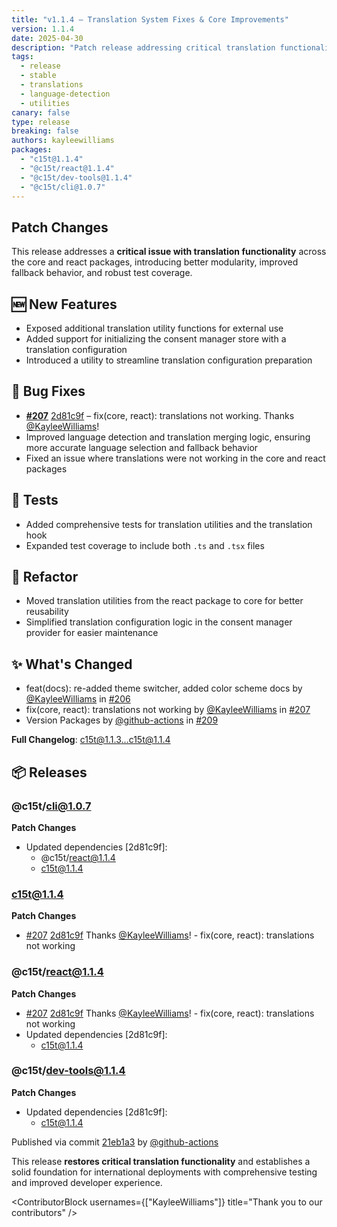 ```yaml
---
title: "v1.1.4 — Translation System Fixes & Core Improvements"
version: 1.1.4
date: 2025-04-30
description: "Patch release addressing critical translation functionality issues across core and react packages. Introduces better modularity, improved fallback behavior, comprehensive test coverage, and enhanced translation utility functions."
tags:
  - release
  - stable
  - translations
  - language-detection
  - utilities
canary: false
type: release
breaking: false
authors: kayleewilliams
packages:
  - "c15t@1.1.4"
  - "@c15t/react@1.1.4"
  - "@c15t/dev-tools@1.1.4"
  - "@c15t/cli@1.0.7"
---
```


## Patch Changes

This release addresses a **critical issue with translation functionality** across the core and react packages, introducing better modularity, improved fallback behavior, and robust test coverage.

## 🆕 New Features

- Exposed additional translation utility functions for external use
- Added support for initializing the consent manager store with a translation configuration
- Introduced a utility to streamline translation configuration preparation

## 🐛 Bug Fixes

- **[#207](https://github.com/c15t/c15t/issues/207)** [2d81c9f](https://github.com/c15t/c15t/commit/2d81c9f) – fix(core, react): translations not working. Thanks [@KayleeWilliams](https://github.com/KayleeWilliams)!
- Improved language detection and translation merging logic, ensuring more accurate language selection and fallback behavior
- Fixed an issue where translations were not working in the core and react packages

## 🧪 Tests

- Added comprehensive tests for translation utilities and the translation hook
- Expanded test coverage to include both `.ts` and `.tsx` files

## 🧹 Refactor

- Moved translation utilities from the react package to core for better reusability
- Simplified translation configuration logic in the consent manager provider for easier maintenance

## ✨ What's Changed

- feat(docs): re-added theme switcher, added color scheme docs by [@KayleeWilliams](https://github.com/KayleeWilliams) in [#206](https://github.com/c15t/c15t/pull/206)
- fix(core, react): translations not working by [@KayleeWilliams](https://github.com/KayleeWilliams) in [#207](https://github.com/c15t/c15t/pull/207)
- Version Packages by [@github-actions](https://github.com/github-actions) in [#209](https://github.com/c15t/c15t/pull/209)

**Full Changelog**: [c15t@1.1.3...c15t@1.1.4](https://github.com/c15t/c15t/compare/c15t@1.1.3...c15t@1.1.4)

## 📦 Releases

### @c15t/cli@1.0.7
**Patch Changes**
- Updated dependencies [2d81c9f]:
  - @c15t/react@1.1.4
  - c15t@1.1.4

### c15t@1.1.4
**Patch Changes**
- [#207](https://github.com/c15t/c15t/pull/207) [2d81c9f](https://github.com/c15t/c15t/commit/2d81c9f) Thanks [@KayleeWilliams](https://github.com/KayleeWilliams)! - fix(core, react): translations not working

### @c15t/react@1.1.4
**Patch Changes**
- [#207](https://github.com/c15t/c15t/pull/207) [2d81c9f](https://github.com/c15t/c15t/commit/2d81c9f) Thanks [@KayleeWilliams](https://github.com/KayleeWilliams)! - fix(core, react): translations not working
- Updated dependencies [2d81c9f]:
  - c15t@1.1.4

### @c15t/dev-tools@1.1.4
**Patch Changes**
- Updated dependencies [2d81c9f]:
  - c15t@1.1.4

Published via commit [21eb1a3](https://github.com/c15t/c15t/commit/21eb1a3) by [@github-actions](https://github.com/github-actions)

This release **restores critical translation functionality** and establishes a solid foundation for international deployments with comprehensive testing and improved developer experience.

<ContributorBlock usernames={["KayleeWilliams"]} title="Thank you to our contributors" />
